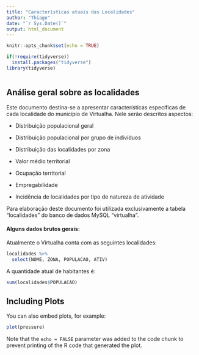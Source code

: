 ```yaml
---
title: "Características atuais das Localidades"
author: "Thiago"
date: "`r Sys.Date()`"
output: html_document
---
```


```r
knitr::opts_chunk$set(echo = TRUE)

if(!require(tidyverse))
  install.packages("tidyverse")
library(tidyverse)
```

```r

```

## Análise geral sobre as localidades

Este documento destina-se a apresentar características específicas de cada localidade do município de Virtualha. Nele serão descritos aspectos:

-   Distribuição populacional geral

-   Distribuição populacional por grupo de indivíduos

-   Distribuição das localidades por zona

-   Valor médio territorial

-   Ocupação territorial

-   Empregabilidade

-   Incidência de localidades por tipo de natureza de atividade

Para elaboração deste documento foi utilizada exclusivamente a tabela "localidades" do banco de dados MySQL "virtualha".

#### Alguns dados brutos gerais:

Atualmente o Virtualha conta com as seguintes localidades:

```r
localidades %>%
  select(NOME, ZONA, POPULACAO, ATIV)
```

A quantidade atual de habitantes é:

```r
sum(localidades$POPULACAO)

```

## Including Plots

You can also embed plots, for example:

```r
plot(pressure)
```

Note that the `echo = FALSE` parameter was added to the code chunk to prevent printing of the R code that generated the plot.
